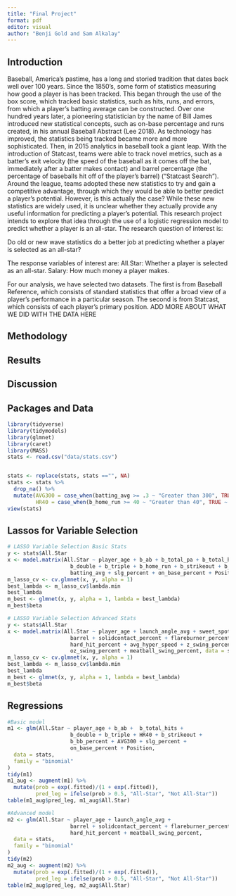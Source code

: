 ```yaml
---
title: "Final Project"
format: pdf
editor: visual
author: "Benji Gold and Sam Alkalay"
---
```


## Introduction

Baseball, America's pastime, has a long and storied tradition that dates back well over 100 years. Since the 1850's, some form of statistics measuring how good a player is has been tracked. This began through the use of the box score, which tracked basic statistics, such as hits, runs, and errors, from which a player's batting average can be constructed. Over one hundred years later, a pioneering statistician by the name of Bill James introduced new statistical concepts, such as on-base percentage and runs created, in his annual Baseball Abstract (Lee 2018). As technology has improved, the statistics being tracked became more and more sophisticated. Then, in 2015 analytics in baseball took a giant leap. With the introduction of Statcast, teams were able to track novel metrics, such as a batter's exit velocity (the speed of the baseball as it comes off the bat, immediately after a batter makes contact) and barrel percentage (the percentage of baseballs hit off of the player's barrel) ("Statcast Search"). Around the league, teams adopted these new statistics to try and gain a competitive advantage, through which they would be able to better predict a player's potential. However, is this actually the case? While these new statistics are widely used, it is unclear whether they actually provide any useful information for predicting a player's potential. This research project intends to explore that idea through the use of a logistic regression model to predict whether a player is an all-star. The research question of interest is:

Do old or new wave statistics do a better job at predicting whether a player is selected as an all-star?

The response variables of interest are: All.Star: Whether a player is selected as an all-star. Salary: How much money a player makes.

For our analysis, we have selected two datasets. The first is from Baseball Reference, which consists of standard statistics that offer a broad view of a player's performance in a particular season. The second is from Statcast, which consists of each player's primary position. ADD MORE ABOUT WHAT WE DID WITH THE DATA HERE

## Methodology

## Results

## Discussion

## Packages and Data

```r
library(tidyverse)
library(tidymodels) 
library(glmnet)
library(caret) 
library(MASS)
stats <- read.csv("data/stats.csv")


stats <- replace(stats, stats =="", NA)
stats <- stats %>%
  drop_na() %>%
  mutate(AVG300 = case_when(batting_avg >= .3 ~ "Greater than 300", TRUE ~ "Less than 300"),
         HR40 = case_when(b_home_run >= 40 ~ "Greater than 40", TRUE ~ "Less than 40"))
view(stats)
```

## Lassos for Variable Selection

```r
# LASSO Variable Selection Basic Stats
y <- stats$All.Star
x <- model.matrix(All.Star ~ player_age + b_ab + b_total_pa + b_total_hits + 
                    b_double + b_triple + b_home_run + b_strikeout + b_walk + 
                    batting_avg + slg_percent + on_base_percent + Position, data = stats)
m_lasso_cv <- cv.glmnet(x, y, alpha = 1)
best_lambda <- m_lasso_cv$lambda.min
best_lambda
m_best <- glmnet(x, y, alpha = 1, lambda = best_lambda)
m_best$beta
```

```r
# LASSO Variable Selection Advanced Stats
y <- stats$All.Star
x <- model.matrix(All.Star ~ player_age + launch_angle_avg + sweet_spot_percent + 
                    barrel + solidcontact_percent + flareburner_percent + 
                    hard_hit_percent + avg_hyper_speed + z_swing_percent + 
                    oz_swing_percent + meatball_swing_percent, data = stats)
m_lasso_cv <- cv.glmnet(x, y, alpha = 1)
best_lambda <- m_lasso_cv$lambda.min
best_lambda
m_best <- glmnet(x, y, alpha = 1, lambda = best_lambda)
m_best$beta
```

## Regressions

```r
#Basic model 
m1 <- glm(All.Star ~ player_age + b_ab +  b_total_hits + 
                    b_double + b_triple + HR40 + b_strikeout +
                    b_bb_percent + AVG300 + slg_percent +
                    on_base_percent + Position,
  data = stats,
  family = "binomial"
)
tidy(m1)
m1_aug <- augment(m1) %>% 
  mutate(prob = exp(.fitted)/(1 + exp(.fitted)),
         pred_leg = ifelse(prob > 0.5, "All-Star", "Not All-Star"))
table(m1_aug$pred_leg, m1_aug$All.Star)
```

```r
#Advanced model 
m2 <- glm(All.Star ~ player_age + launch_angle_avg + 
                    barrel + solidcontact_percent + flareburner_percent + 
                    hard_hit_percent + meatball_swing_percent,
  data = stats,
  family = "binomial"
)
tidy(m2)
m2_aug <- augment(m2) %>% 
  mutate(prob = exp(.fitted)/(1 + exp(.fitted)),
         pred_leg = ifelse(prob > 0.5, "All-Star", "Not All-Star"))
table(m2_aug$pred_leg, m2_aug$All.Star)

```
